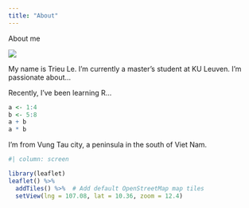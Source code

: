 ```yaml
---
title: "About"
---
```


About me

::: column-margin
![](images/profile.JPG)
:::

My name is Trieu Le.
I'm currently a master's student at KU Leuven.
I'm passionate about...

Recently, I've been learning R...

```r
a <- 1:4
b <- 5:8
a + b
a * b
```

I'm from Vung Tau city, a peninsula in the south of Viet Nam.

```r
#| column: screen

library(leaflet)
leaflet() %>%
  addTiles() %>%  # Add default OpenStreetMap map tiles
  setView(lng = 107.08, lat = 10.36, zoom = 12.4) 
```

